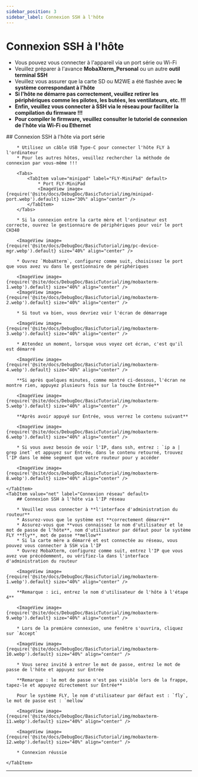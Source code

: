 ```yaml
---
sidebar_position: 3
sidebar_label: Connexion SSH à l'hôte
---
```







# Connexion SSH à l'hôte


* Vous pouvez vous connecter à l'appareil via un port série ou Wi-Fi
* Veuillez préparer à l'avance **MobaXterm_Personal** ou un autre **outil terminal SSH**
* Veuillez vous assurer que la carte SD ou M2WE a été flashée avec **le système correspondant à l'hôte**
* **Si l'hôte ne démarre pas correctement, veuillez retirer les périphériques comme les pilotes, les butées, les ventilateurs, etc. !!!**
* **Enfin, veuillez vous connecter à SSH via le réseau pour faciliter la compilation du firmware !!!**
* **Pour compiler le firmware, veuillez consulter le tutoriel de connexion de l'hôte via Wi-Fi ou Ethernet**

<Tabs>
    <TabItem value="serial" label="Connexion série" default>
        ## Connexion SSH à l'hôte via port série

        * Utilisez un câble USB Type-C pour connecter l'hôte FLY à l'ordinateur
        * Pour les autres hôtes, veuillez rechercher la méthode de connexion par vous-même !!!

        <Tabs>
            <TabItem value="minipad" label="FLY-MiniPad" default>
                * Port FLY-MiniPad
                <ImageView image={require('@site/docs/DebugDoc/BasicTutorial/img/minipad-port.webp').default} size="30%" align="center" />
            </TabItem>
        </Tabs>

        * Si la connexion entre la carte mère et l'ordinateur est correcte, ouvrez le gestionnaire de périphériques pour voir le port CH340

        <ImageView image={require('@site/docs/DebugDoc/BasicTutorial/img/pc-device-mgr.webp').default} size="40%" align="center" />

        * Ouvrez `MobaXterm`, configurez comme suit, choisissez le port que vous avez vu dans le gestionnaire de périphériques

        <ImageView image={require('@site/docs/DebugDoc/BasicTutorial/img/mobaxterm-1.webp').default} size="40%" align="center" />
        <ImageView image={require('@site/docs/DebugDoc/BasicTutorial/img/mobaxterm-2.webp').default} size="40%" align="center" />

        * Si tout va bien, vous devriez voir l'écran de démarrage

        <ImageView image={require('@site/docs/DebugDoc/BasicTutorial/img/mobaxterm-3.webp').default} size="40%" align="center" />

        * Attendez un moment, lorsque vous voyez cet écran, c'est qu'il est démarré

        <ImageView image={require('@site/docs/DebugDoc/BasicTutorial/img/mobaxterm-4.webp').default} size="40%" align="center" />

        **Si après quelques minutes, comme montré ci-dessous, l'écran ne montre rien, appuyez plusieurs fois sur la touche Entrée**

        <ImageView image={require('@site/docs/DebugDoc/BasicTutorial/img/mobaxterm-5.webp').default} size="40%" align="center" />

        **Après avoir appuyé sur Entrée, vous verrez le contenu suivant**

        <ImageView image={require('@site/docs/DebugDoc/BasicTutorial/img/mobaxterm-6.webp').default} size="40%" align="center" />

        * Si vous avez besoin de voir l'IP, dans ssh, entrez : `ip a | grep inet` et appuyez sur Entrée, dans le contenu retourné, trouvez l'IP dans le même segment que votre routeur pour y accéder

        <ImageView image={require('@site/docs/DebugDoc/BasicTutorial/img/mobaxterm-8.webp').default} size="40%" align="center" />

    </TabItem>
    <TabItem value="net" label="Connexion réseau" default>
        ## Connexion SSH à l'hôte via l'IP réseau

        * Veuillez vous connecter à **l'interface d'administration du routeur**
        * Assurez-vous que le système est **correctement démarré**
        * Assurez-vous que **vous connaissez le nom d'utilisateur et le mot de passe de l'hôte**, nom d'utilisateur par défaut pour le système FLY **fly**, mot de passe **mellow**
        * Si la carte mère a démarré et est connectée au réseau, vous pouvez vous connecter à SSH via l'IP
        * Ouvrez MobaXterm, configurez comme suit, entrez l'IP que vous avez vue précédemment, ou vérifiez-la dans l'interface d'administration du routeur

        <ImageView image={require('@site/docs/DebugDoc/BasicTutorial/img/mobaxterm-1.webp').default} size="40%" align="center" />

        **Remarque : ici, entrez le nom d'utilisateur de l'hôte à l'étape 4**

        <ImageView image={require('@site/docs/DebugDoc/BasicTutorial/img/mobaxterm-9.webp').default} size="40%" align="center" />

        * Lors de la première connexion, une fenêtre s'ouvrira, cliquez sur `Accept`

        <ImageView image={require('@site/docs/DebugDoc/BasicTutorial/img/mobaxterm-10.webp').default} size="40%" align="center" />

        * Vous serez invité à entrer le mot de passe, entrez le mot de passe de l'hôte et appuyez sur Entrée

        **Remarque : le mot de passe n'est pas visible lors de la frappe, tapez-le et appuyez directement sur Entrée**

        Pour le système FLY, le nom d'utilisateur par défaut est : `fly`, le mot de passe est : `mellow`

        <ImageView image={require('@site/docs/DebugDoc/BasicTutorial/img/mobaxterm-11.webp').default} size="40%" align="center" />

        <ImageView image={require('@site/docs/DebugDoc/BasicTutorial/img/mobaxterm-12.webp').default} size="40%" align="center" />

        * Connexion réussie

    </TabItem>
</Tabs>

----